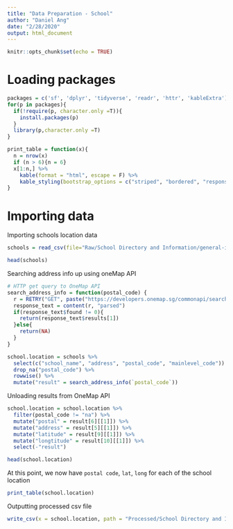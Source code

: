 ```yaml
---
title: "Data Preparation - School"
author: "Daniel Ang"
date: "2/28/2020"
output: html_document
---
```


```r
knitr::opts_chunk$set(echo = TRUE)
```


# Loading packages
```r
packages = c('sf', 'dplyr', 'tidyverse', 'readr', 'httr', 'kableExtra')
for(p in packages){
  if(!require(p, character.only =T)){
    install.packages(p)
  }
  library(p,character.only =T)
}

print_table = function(x){
  n = nrow(x)
  if (n > 6){n = 6}
  x[1:n,] %>%
    kable(format = "html", escape = F) %>%
    kable_styling(bootstrap_options = c("striped", "bordered", "responsive"))
}
```

# Importing data

Importing schools location data
```r
schools = read_csv(file="Raw/School Directory and Information/general-information-of-schools.csv")

head(schools)
```


Searching address info up using oneMap API
```r
# HTTP get query to OneMap API 
search_address_info = function(postal_code) {
  r = RETRY("GET", paste("https://developers.onemap.sg/commonapi/search?searchVal=",postal_code,"&returnGeom=Y&getAddrDetails=Y", sep = ""))
  response_text = content(r, "parsed")
  if(response_text$found != 0){
    return(response_text$results[1])
  }else{
    return(NA)
  }
}

school.location = schools %>% 
  select(c("school_name", "address", "postal_code", "mainlevel_code")) %>% 
  drop_na("postal_code") %>%
  rowwise() %>%
  mutate("result" = search_address_info(`postal_code`))
```


Unloading results from OneMap API
```r
school.location = school.location %>% 
  filter(postal_code != "na") %>%
  mutate("postal" = result[6][[1]]) %>% 
  mutate("address" = result[5][[1]]) %>% 
  mutate("latitude" = result[9][[1]]) %>% 
  mutate("longtitude" = result[10][[1]]) %>% 
  select(-"result")

head(school.location)
```

At this point, we now have `postal code`, `lat`, `long` for each of the school location
```r
print_table(school.location)
```

Outputting processed csv file
```r
write_csv(x = school.location, path = "Processed/School Directory and Information/general-information-of-schools.csv")
```
